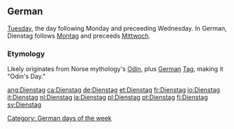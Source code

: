 ==German==
[[Tuesday]], the day following Monday and preceeding Wednesday. In German, Dienstag follows [[Montag]] and preceeds [[Mittwoch]].

===Etymology===
Likely originates from Norse mythology's [[Odin]], plus [[German]] [[Tag]], making it "Odin's Day."

[[Category: German days of the week]]

[[ang:Dienstag]]
[[ca:Dienstag]]
[[de:Dienstag]]
[[et:Dienstag]]
[[fr:Dienstag]]
[[io:Dienstag]]
[[it:Dienstag]]
[[nl:Dienstag]]
[[ja:Dienstag]]
[[pl:Dienstag]]
[[pt:Dienstag]]
[[fi:Dienstag]]
[[sv:Dienstag]]